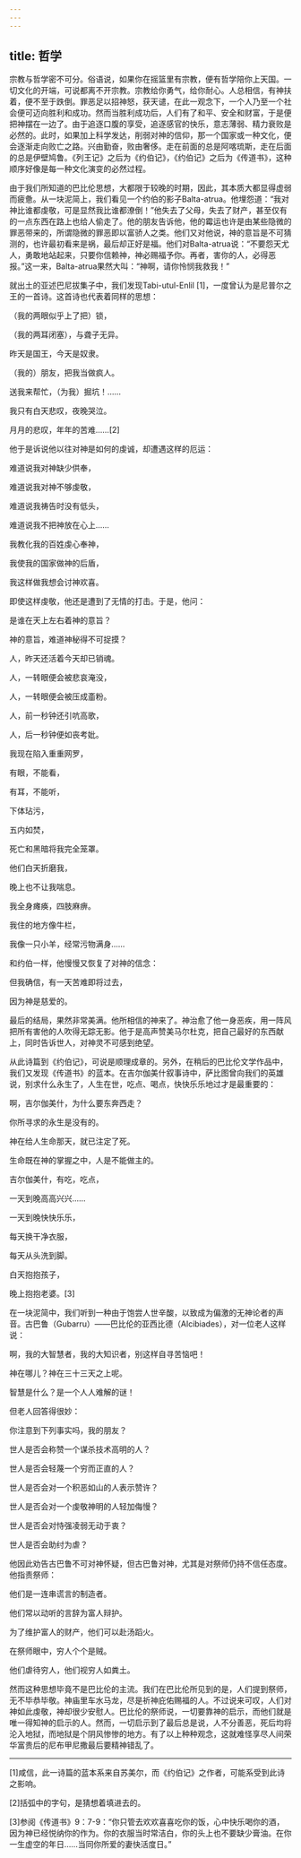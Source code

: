 ```yaml
---
---
---
```

title: 哲学
---




宗教与哲学密不可分。俗语说，如果你在摇篮里有宗教，便有哲学陪你上天国。一切文化的开端，可说都离不开宗教。宗教给你勇气，给你耐心。人总相信，有神扶着，便不至于跌倒。罪恶足以招神怒，获天谴，在此一观念下，一个人乃至一个社会便可迈向胜利和成功。然而当胜利成功后，人们有了和平、安全和财富，于是便把神摆在一边了。由于追逐口腹的享受，追逐感官的快乐，意志薄弱、精力衰败是必然的。此时，如果加上科学发达，削弱对神的信仰，那一个国家或一种文化，便会逐渐走向败亡之路。兴由勤奋，败由奢侈。走在前面的总是阿喀琉斯，走在后面的总是伊壁鸠鲁。《列王记》之后为《约伯记》，《约伯记》之后为《传道书》，这种顺序好像是每一种文化演变的必然过程。

由于我们所知道的巴比伦思想，大都限于较晚的时期，因此，其本质大都显得虚弱而疲惫。从一块泥简上，我们看见一个约伯的影子Balta-atrua。他埋怨道：“我对神比谁都虔敬，可是显然我比谁都潦倒！”他失去了父母，失去了财产，甚至仅有的一点东西在路上也给人偷走了。他的朋友告诉他，他的霉运也许是由某些隐微的罪恶带来的，所谓隐微的罪恶即以富骄人之类。他们又对他说，神的意旨是不可猜测的，也许最初看来是祸，最后却正好是福。他们对Balta-atrua说：“不要怨天尤人，勇敢地站起来，只要你信赖神，神必赐福予你。再者，害你的人，必得恶报。”这一来，Balta-atrua果然大叫：“神啊，请你怜悯我救我！”

就出土的亚述巴尼拔集子中，我们发现Tabi-utul-Enlil [1]，一度曾认为是尼普尔之王的一首诗。这首诗也代表着同样的思想：

（我的两眼似乎上了把）锁，

（我的两耳闭塞），与聋子无异。

昨天是国王，今天是奴隶。

（我的）朋友，把我当做疯人。

送我来帮忙，（为我）掘坑！……

我只有白天悲叹，夜晚哭泣。

月月的悲叹，年年的苦难……[2]



他于是诉说他以往对神是如何的虔诚，却遭遇这样的厄运：

难道说我对神缺少供奉，

难道说我对神不够虔敬，

难道说我祷告时没有低头，

难道说我不把神放在心上……

我教化我的百姓虔心奉神，

我使我的国家做神的后盾，

我这样做我想会讨神欢喜。



即使这样虔敬，他还是遭到了无情的打击。于是，他问：

是谁在天上左右着神的意旨？

神的意旨，难道神秘得不可捉摸？

人，昨天还活着今天却已销魂。

人，一转眼便会被悲哀淹没，

人，一转眼便会被压成齑粉。

人，前一秒钟还引吭高歌，

人，后一秒钟便如丧考妣。

我现在陷入重重网罗，

有眼，不能看，

有耳，不能听，

下体玷污，

五内如焚，

死亡和黑暗将我完全笼罩。

他们白天折磨我，

晚上也不让我喘息。

我全身瘫痪，四肢麻痹。

我住的地方像牛栏，

我像一只小羊，经常污物满身……



和约伯一样，他慢慢又恢复了对神的信念：

但我确信，有一天苦难即将过去，

因为神是慈爱的。



最后的结局，果然非常美满。他所相信的神来了。神治愈了他一身恶疾，用一阵风把所有害他的人吹得无踪无影。他于是高声赞美马尔杜克，把自己最好的东西献上，同时告诉世人，对神灵不可感到绝望。

从此诗篇到《约伯记》，可说是顺理成章的。另外，在稍后的巴比伦文学作品中，我们又发现《传道书》的蓝本。在吉尔伽美什叙事诗中，萨比图曾向我们的英雄说，别求什么永生了，人生在世，吃点、喝点，快快乐乐地过才是最重要的：

啊，吉尔伽美什，为什么要东奔西走？

你所寻求的永生是没有的。

神在给人生命那天，就已注定了死。

生命既在神的掌握之中，人是不能做主的。

吉尔伽美什，有吃，吃点，

一天到晚高高兴兴……

一天到晚快快乐乐，

每天换干净衣服，

每天从头洗到脚。

白天抱抱孩子，

晚上抱抱老婆。[3]



在一块泥简中，我们听到一种由于饱尝人世辛酸，以致成为偏激的无神论者的声音。古巴鲁（Gubarru）——巴比伦的亚西比德（Alcibiades），对一位老人这样说：

啊，我的大智慧者，我的大知识者，别这样自寻苦恼吧！

神在哪儿？神在三十三天之上呢。

智慧是什么？是一个人人难解的谜！



但老人回答得很妙：

你注意到下列事实吗，我的朋友？

世人是否会称赞一个谋杀技术高明的人？

世人是否会轻蔑一个穷而正直的人？

世人是否会对一个积恶如山的人表示赞许？

世人是否会对一个虔敬神明的人轻加侮慢？

世人是否会对恃强凌弱无动于衷？

世人是否会助纣为虐？



他因此劝告古巴鲁不可对神怀疑，但古巴鲁对神，尤其是对祭师仍持不信任态度。他指责祭师：

他们是一连串谎言的制造者。

他们常以动听的言辞为富人辩护。

为了维护富人的财产，他们可以赴汤蹈火。

在祭师眼中，穷人个个是贼。

他们虐待穷人，他们视穷人如粪土。



然而这种思想毕竟不是巴比伦的主流。我们在巴比伦所见到的是，人们提到祭师，无不毕恭毕敬。神庙里车水马龙，尽是祈神庇佑赐福的人。不过说来可叹，人们对神如此虔敬，神却很少安慰人。巴比伦的祭师说，一切要靠神的启示，而他们就是唯一得知神的启示的人。然而，一切启示到了最后总是说，人不分善恶，死后均将沦入地狱，而地狱是个阴风惨惨的地方。有了以上种种观念，这就难怪享尽人间荣华富贵后的尼布甲尼撒最后要精神错乱了。



* * *



[1]咸信，此一诗篇的蓝本系来自苏美尔，而《约伯记》之作者，可能系受到此诗之影响。

[2]括弧中的字句，是猜想着填进去的。

[3]参阅《传道书》9：7-9：“你只管去欢欢喜喜吃你的饭，心中快乐喝你的酒，因为神已经悦纳你的作为。你的衣服当时常洁白，你的头上也不要缺少膏油。在你一生虚空的年日……当同你所爱的妻快活度日。”